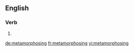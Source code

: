==English==

===Verb===
{{head|en}}

# {{present participle of|metamorphose}}

[[de:metamorphosing]]
[[fr:metamorphosing]]
[[vi:metamorphosing]]